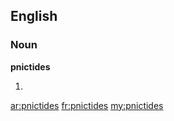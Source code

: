 ==English==

===Noun===
'''pnictides'''

# {{plural of|[[pnictide]]}}

[[ar:pnictides]]
[[fr:pnictides]]
[[my:pnictides]]
